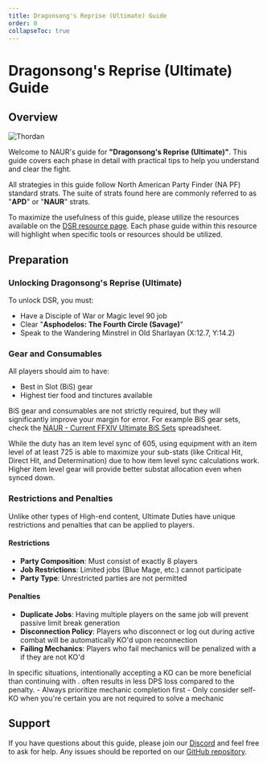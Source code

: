 ```yaml
---
title: Dragonsong's Reprise (Ultimate) Guide
order: 0
collapseToc: true
---
```


# Dragonsong's Reprise (Ultimate) Guide

## Overview

![Thordan](/images/thumbnails/ultimate/Thordan.png)

Welcome to NAUR's guide for **"Dragonsong's Reprise (Ultimate)"**.
This guide covers each phase in detail with practical tips to help you understand and clear the fight.

All strategies in this guide follow North American Party Finder (NA PF) standard strats.
The suite of strats found here are commonly referred to as "**APD**" or "**NAUR**" strats.

To maximize the usefulness of this guide, please utilize the resources available on the [DSR resource page](/ultimate/dsr).
Each phase guide within this resource will highlight when specific tools or resources should be utilized.

## Preparation

### Unlocking Dragonsong's Reprise (Ultimate)

To unlock DSR, you must:
- Have a Disciple of War or Magic level 90 job
- Clear "**Asphodelos: The Fourth Circle (Savage)**"
- Speak to the Wandering Minstrel in Old Sharlayan (X:12.7, Y:14.2)

### Gear and Consumables

All players should aim to have:
- Best in Slot (BiS) gear
- Highest tier food and tinctures available

BiS gear and consumables are not strictly required, but they will significantly improve your margin for error.
For example BiS gear sets, check the [NAUR - Current FFXIV Ultimate BiS Sets](https://tinyurl.com/naur-bis-sets) spreadsheet.

<Callout>
While the duty has an item level sync of 605, using equipment with an item level of at least 725 is able to maximize your sub-stats
(like Critical Hit, Direct Hit, and Determination) due to how item level sync calculations work.
Higher item level gear will provide better substat allocation even when synced down.
</Callout>

### Restrictions and Penalties

Unlike other types of High-end content, Ultimate Duties have unique restrictions and penalties that can be applied to players.

#### Restrictions

- **Party Composition**: Must consist of exactly 8 players
- **Job Restrictions**: Limited jobs (Blue Mage, etc.) cannot participate
- **Party Type**: Unrestricted parties are not permitted


#### Penalties

- **Duplicate Jobs**: Having multiple players on the same job will prevent passive limit break generation
- **Disconnection Policy**: Players who disconnect or log out during active combat will be automatically KO'd upon reconnection
- **Failing Mechanics**: Players who fail mechanics will be penalized with a <Buff b="damage-down" type="json" /> if they are not KO'd

<Callout type="tip"> 
In specific situations, intentionally accepting a KO can be more beneficial than continuing with <Buff b="damage-down" type="json" />.
<Buff b="weakness" type="json" /> often results in less DPS loss compared to the <Buff b="damage-down" type="json" /> penalty.
- Always prioritize mechanic completion first
- Only consider self-KO when you're certain you are not required to solve a mechanic
</Callout>

## Support

If you have questions about this guide, please join our [Discord](https://discord.com/invite/naurffxiv) and feel free to ask for help.
Any issues should be reported on our [GitHub repository](https://github.com/naurffxiv/naurffxiv).
